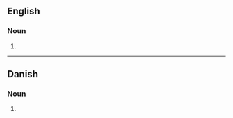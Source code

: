 ==English==

===Noun===
{{head|en|noun plural form}}

# {{plural of|proscenium|lang=en}}

----

==Danish==

===Noun===
{{head|da|noun form|g=c}}

# {{genitive singular indefinite of|proscenium|lang=da}}